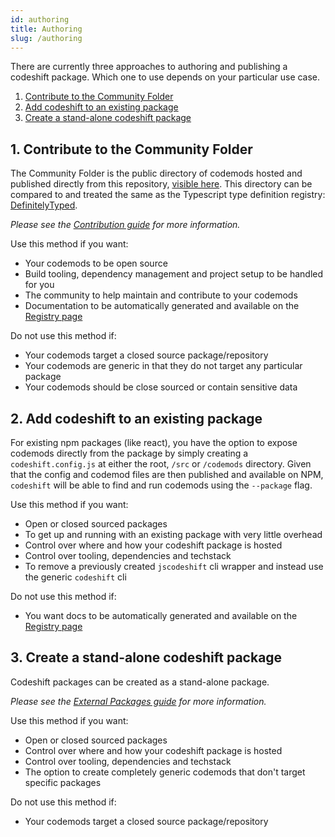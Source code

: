 ```yaml
---
id: authoring
title: Authoring
slug: /authoring
---
```


There are currently three approaches to authoring and publishing a codeshift package.
Which one to use depends on your particular use case.

1. [Contribute to the Community Folder](#1-contribute-to-the-community-folder)
1. [Add codeshift to an existing package](#2-add-codeshift-to-an-existing-package)
1. [Create a stand-alone codeshift package](#3-create-a-stand-alone-codeshift-package)

## 1. Contribute to the Community Folder

The Community Folder is the public directory of codemods hosted and published directly from this repository, [visible here](https://github.com/CodeshiftCommunity/CodeshiftCommunity/tree/main/community).
This directory can be compared to and treated the same as the Typescript type definition registry: [DefinitelyTyped](https://github.com/DefinitelyTyped/DefinitelyTyped).

_Please see the [Contribution guide](contribution) for more information._

Use this method if you want:

- Your codemods to be open source
- Build tooling, dependency management and project setup to be handled for you
- The community to help maintain and contribute to your codemods
- Documentation to be automatically generated and available on the [Registry page](registry)

Do not use this method if:

- Your codemods target a closed source package/repository
- Your codemods are generic in that they do not target any particular package
- Your codemods should be close sourced or contain sensitive data

## 2. Add codeshift to an existing package

For existing npm packages (like react), you have the option to expose codemods directly from the package by simply creating a `codeshift.config.js` at either the root, `/src` or `/codemods` directory.
Given that the config and codemod files are then published and available on NPM, `codeshift` will be able to find and run codemods using the `--package` flag.

Use this method if you want:

- Open or closed sourced packages
- To get up and running with an existing package with very little overhead
- Control over where and how your codeshift package is hosted
- Control over tooling, dependencies and techstack
- To remove a previously created `jscodeshift` cli wrapper and instead use the generic `codeshift` cli

Do not use this method if:

- You want docs to be automatically generated and available on the [Registry page](registry)

## 3. Create a stand-alone codeshift package

Codeshift packages can be created as a stand-alone package.

_Please see the [External Packages guide](external-packages) for more information._

Use this method if you want:

- Open or closed sourced packages
- Control over where and how your codeshift package is hosted
- Control over tooling, dependencies and techstack
- The option to create completely generic codemods that don't target specific packages

Do not use this method if:

- Your codemods target a closed source package/repository
